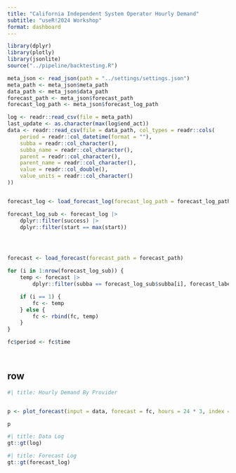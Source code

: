 ```yaml
--- 
title: "California Independent System Operator Hourly Demand"
subtitle: "useR!2024 Workshop"
format: dashboard
--- 
```


```r
library(dplyr)
library(plotly)
library(jsonlite)
source("../pipeline/backtesting.R")
```

```r
meta_json <- read_json(path = "../settings/settings.json")
meta_path <- meta_json$meta_path
data_path <- meta_json$data_path
forecast_path <- meta_json$forecast_path
forecast_log_path <- meta_json$forecast_log_path

log <- readr::read_csv(file = meta_path)
last_update <- as.character(max(log$end_act))
data <- readr::read_csv(file = data_path, col_types = readr::cols(
    period = readr::col_datetime(format = ""),
    subba = readr::col_character(),
    subba_name = readr::col_character(),
    parent = readr::col_character(),
    parent_name = readr::col_character(),
    value = readr::col_double(),
    value_units = readr::col_character()
))


forecast_log <- load_forecast_log(forecast_log_path = forecast_log_path)

forecast_log_sub <- forecast_log |>
    dplyr::filter(success) |>
    dplyr::filter(start == max(start))




forecast <- load_forecast(forecast_path = forecast_path)

for (i in 1:nrow(forecast_log_sub)) {
    temp <- forecast |>
        dplyr::filter(subba == forecast_log_sub$subba[i], forecast_label == forecast_log_sub$forecast_label[i])

    if (i == 1) {
        fc <- temp
    } else {
        fc <- rbind(fc, temp)
    }
}

fc$period <- fc$time




```




## row {.tabset}

```r
#| title: Hourly Demand By Provider


p <- plot_forecast(input = data, forecast = fc, hours = 24 * 3, index = "period", var = "value")

p
```

```r
#| title: Data Log
gt::gt(log)
```



```r
#| title: Forecast Log
gt::gt(forecast_log)
```